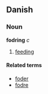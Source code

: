 ==Danish==
===Noun===
'''fodring''' ''c''

# [[feeding]]

====Related terms====
*[[foder]]
*[[fodre]]